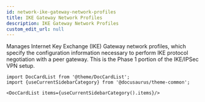 ```yaml
---
id: network-ike-gateway-network-profiles
title: IKE Gateway Network Profiles
description: IKE Gateway Network Profiles
custom_edit_url: null
---
```




Manages Internet Key Exchange (IKE) Gateway network profiles, which specify the
configuration information necessary to perform IKE protocol negotiation with a peer gateway.
This is the Phase 1 portion of the IKE/IPSec VPN setup.




```mdx-code-block
import DocCardList from '@theme/DocCardList';
import {useCurrentSidebarCategory} from '@docusaurus/theme-common';

<DocCardList items={useCurrentSidebarCategory().items}/>
```
      